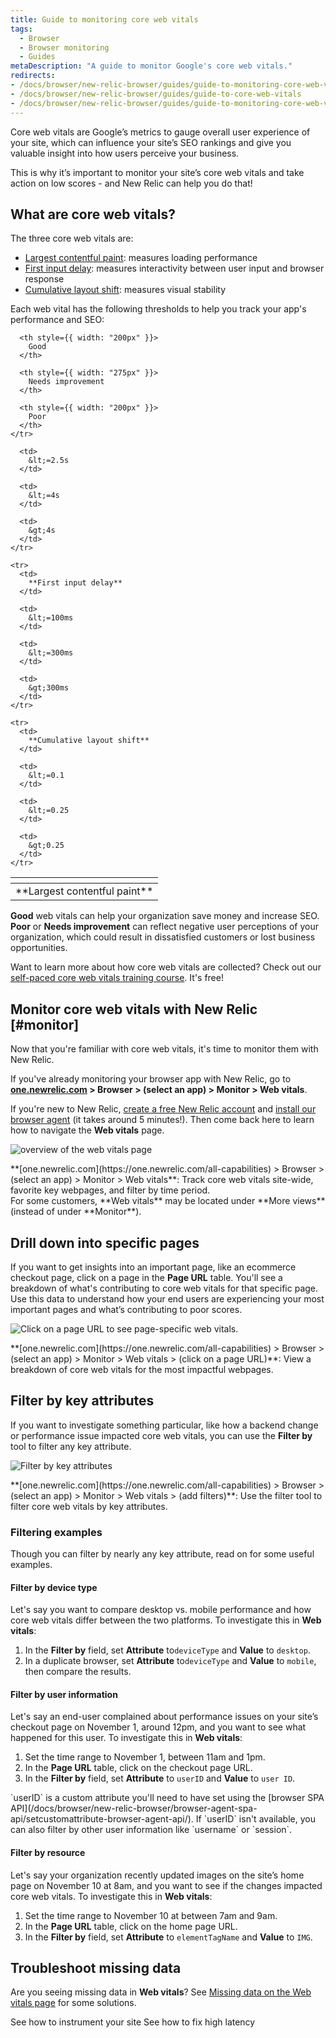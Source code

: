 ```yaml
---
title: Guide to monitoring core web vitals
tags:
  - Browser
  - Browser monitoring
  - Guides
metaDescription: "A guide to monitor Google's core web vitals."
redirects:
- /docs/browser/new-relic-browser/guides/guide-to-monitoring-core-web-vitals/
- /docs/browser/new-relic-browser/guides/guide-to-core-web-vitals
- /docs/browser/new-relic-browser/guides/guide-to-monitoring-core-web-vitals/
---
```





Core web vitals are Google’s metrics to gauge overall user experience of your site, which can influence your site’s SEO rankings and give you valuable insight into how users perceive your business.  

This is why it’s important to monitor your site’s core web vitals and take action on low scores - and New Relic can help you do that! 

## What are core web vitals?

The three core web vitals are:
* [Largest contentful paint](https://web.dev/lcp/): measures loading performance
* [First input delay](https://web.dev/fid/): measures interactivity between user input and browser response
* [Cumulative layout shift](https://web.dev/cls/): measures visual stability

Each web vital has the following thresholds to help you track your app's performance and SEO:

<table>
  <thead>
    <tr>
      <th style={{ width: "200px" }}>
      </th>
      
      <th style={{ width: "200px" }}>
        Good
      </th>

      <th style={{ width: "275px" }}>
        Needs improvement
      </th>

      <th style={{ width: "200px" }}>
        Poor
      </th>
    </tr>
  </thead>
  <tbody>
    <tr>
      <td>
        **Largest contentful paint**
      </td>

      <td>
        &lt;=2.5s
      </td>

      <td>
        &lt;=4s
      </td>

      <td>
        &gt;4s
      </td>
    </tr>

    <tr>
      <td>
        **First input delay**
      </td>

      <td>
        &lt;=100ms
      </td>

      <td>
        &lt;=300ms
      </td>

      <td>
        &gt;300ms
      </td>
    </tr>

    <tr>
      <td>
        **Cumulative layout shift**
      </td>

      <td>
        &lt;=0.1
      </td>

      <td>
        &lt;=0.25
      </td>

      <td>
        &gt;0.25
      </td>
    </tr>
  </tbody>
</table>

**Good** web vitals can help your organization save money and increase SEO. **Poor** or **Needs improvement** can reflect negative user perceptions of your organization, which could result in dissatisfied customers or lost business opportunities.

Want to learn more about how core web vitals are collected? Check out our
[self-paced core web vitals training course](https://learn.newrelic.com/self-paced-core-web-vitals/). It's free!

## Monitor core web vitals with New Relic [#monitor]

Now that you're familiar with core web vitals, it's time to monitor them with New Relic.

If you've already monitoring your browser app with New Relic, go to **[one.newrelic.com](https://one.newrelic.com/all-capabilities) > Browser > (select an app) > Monitor > Web vitals**. 

If you're new to New Relic, [create a free New Relic account](https://newrelic.com/signup) and [install our browser agent](/docs/browser/browser-monitoring/installation/install-browser-monitoring-agent) (it takes around 5 minutes!). Then come back here to learn how to navigate the **Web vitals** page.

<img
  title="Track core web vitals site-wide, favorite key webpages, and filter by time period."
  alt="overview of the web vitals page"
  src={browserWebVitalsGif}
/>
<figcaption>
  **[one.newrelic.com](https://one.newrelic.com/all-capabilities) > Browser > (select an app) > Monitor > Web vitals**: Track core web vitals site-wide, favorite key webpages, and filter by time period.
</figcaption>

<Callout variant="important">
For some customers, **Web vitals** may be located under **More views** (instead of under **Monitor**).
  </Callout>

## Drill down into specific pages

If you want to get insights into an important page, like an ecommerce checkout page, click on a page in the **Page URL** table. You'll see a breakdown of what's contributing to core web vitals for that specific page. Use this data to understand how your end users are experiencing your most important pages and what’s contributing to poor scores. 

<img
  title="Click on a page URL to see page-specific web vitals."
  alt="Click on a page URL to see page-specific web vitals."
  src={browserPageUrlView}
/>

<figcaption>
  **[one.newrelic.com](https://one.newrelic.com/all-capabilities) > Browser > (select an app) > Monitor > Web vitals > (click on a page URL)**: View a breakdown of core web vitals for the most impactful webpages.
</figcaption>

## Filter by key attributes

If you want to investigate something particular, like how a backend change or performance issue impacted core web vitals, you can use the **Filter by** tool to filter any key attribute. 

<img
  title="Use the filter tool to filter core web vitals by key attributes"
  alt="Filter by key attributes"
  src={browserFilteredWebVitals}
/>
<figcaption>
  **[one.newrelic.com](https://one.newrelic.com/all-capabilities) > Browser > (select an app) > Monitor > Web vitals > (add filters)**: Use the filter tool to filter core web vitals by key attributes.
</figcaption>

### Filtering examples

Though you can filter by nearly any key attribute, read on for some useful examples.

#### Filter by device type

Let's say you want to compare desktop vs. mobile performance and how core web vitals differ between the two platforms. To investigate this in **Web vitals**:

1. In the **Filter by** field, set **Attribute** to`deviceType` and **Value** to `desktop`.
2. In a duplicate browser, set **Attribute** to`deviceType` and **Value** to `mobile`, then compare the results. 

#### Filter by user information

Let's say an end-user complained about performance issues on your site’s checkout page on November 1, around 12pm, and you want to see what happened for this user. To investigate this in **Web vitals**:

1. Set the time range to November 1, between 11am and 1pm. 
2. In the **Page URL** table, click on the checkout page URL.
3. In the **Filter by** field, set **Attribute** to `userID` and **Value** to `user ID`. 

<Callout variant="tip" title="About userID">
`userID` is a custom attribute you'll need to have set using the [browser SPA API](/docs/browser/new-relic-browser/browser-agent-spa-api/setcustomattribute-browser-agent-api/). If `userID` isn't available, you can also filter by other user information like `username` or `session`.
</Callout>

#### Filter by resource
  
Let's say your organization recently updated images on the site’s home page on November 10 at 8am, and you want to see if the changes impacted core web vitals. To investigate this in **Web vitals**:

1. Set the time range to November 10 at between 7am and 9am.
2. In the **Page URL** table, click on the home page URL.
3. In the **Filter by** field, set **Attribute** to `elementTagName` and **Value** to `IMG`.

## Troubleshoot missing data

Are you seeing missing data in **Web vitals**? See [Missing data on the Web vitals page](/docs/browser/new-relic-browser/troubleshooting/missing-data-on-web-vitals-page) for some solutions.

<SideBySide>
    <Side>
        <DocTiles variant="labs">
            <DocTile
                path="/docs/journey-performance/improve-website-performance/#instrument-your-site"
                label={{text: '⬅️ PREVIOUS', color: '#AFE2E3'}}    
            >
                See how to instrument your site
            </DocTile>
        </DocTiles>
    </Side>
    <Side>
        <DocTiles variant="labs">
            <DocTile
                path="/docs/journey-performance/fixing-high-latency/"
                label={{text: 'NEXT ➡️', color: '#AFE2E3'}}    
            >
                See how to fix high latency
            </DocTile>
        </DocTiles>
    </Side>
</SideBySide>
